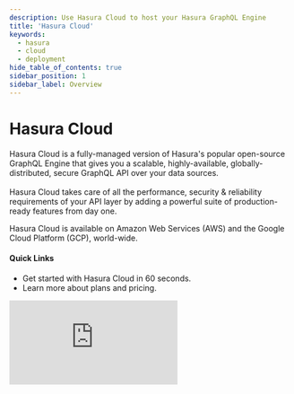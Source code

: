 ```yaml
---
description: Use Hasura Cloud to host your Hasura GraphQL Engine
title: 'Hasura Cloud'
keywords:
  - hasura
  - cloud
  - deployment
hide_table_of_contents: true
sidebar_position: 1
sidebar_label: Overview
---
```



# <Cloud /> Hasura Cloud

<div className="overview-header">
  <div className="overview-text">
    <p>
      Hasura Cloud is a fully-managed version of Hasura's popular open-source GraphQL Engine that gives you a scalable,
      highly-available, globally-distributed, secure GraphQL API over your data sources.
      <br />
      <br />
      Hasura Cloud takes care of all the performance, security & reliability requirements of your API layer by adding a powerful
      suite of production-ready features from day one.
    </p>
    <p>Hasura Cloud is available on Amazon Web Services (AWS) and the Google Cloud Platform (GCP), world-wide.</p>
    <h4>Quick Links</h4>
    <ul>
      <li>
        <VersionedLink to="/getting-started/getting-started-cloud/">
          Get started with Hasura Cloud in 60 seconds.
        </VersionedLink>
      </li>
      <li>
        <VersionedLink to="/hasura-cloud/plans/">Learn more about plans and pricing.</VersionedLink>
      </li>
    </ul>
  </div>
  <iframe
    src="https://www.youtube.com/embed/bZvaHDJf6ZM"
    frameBorder="0"
    allow="accelerometer; autoplay; encrypted-media; gyroscope; picture-in-picture"
    allowFullScreen
  />
</div>

## Using Hasura Cloud

<div className="overview-gallery">
  <VersionedLink to="/hasura-cloud/one-click-deploy/index/">
    <div className="card">
      <h3>One Click Deployments</h3>
      <p>
        With One Click Deployments, you can instantly deploy a templated, functioning GraphQL API on Hasura Cloud -
        complete with a database - in a single click.
      </p>
    </div>
  </VersionedLink>
  <VersionedLink to="/hasura-cloud/ci-cd/github-integration/">
    <div className="card">
      <h3>GitHub Integration</h3>
      <p>
        Hasura Cloud integrates with GitHub to provide a seamless workflow for deploying your GraphQL API. You can
        configure Hasura Cloud to automatically deploy your GraphQL API on every push to a GitHub branch.
      </p>
    </div>
  </VersionedLink>
  <a href="https://hasura.io/hub">
    <div className="card">
      <h3>Hasura Hub</h3>
      <p>
        Hasura Hub is a collection of pre-built templates for Hasura Cloud. You can use these templates to quickly
        deploy a GraphQL API for your use case.
      </p>
    </div>
  </a>
</div>

<div>
  <h2>Features</h2>
  <p>
    Below, you can find a list of features that are available on Hasura Cloud's different plans. For more details on the
    entitlements under each plan, check out our <VersionedLink to="/hasura-cloud/plans">pricing page</VersionedLink>.
  </p>
  <h3 id="cloud-free">Cloud Free</h3>
  <ul>
    <li>
      <VersionedLink to="/schema/overview/">Instant GraphQL APIs for CRUD operations</VersionedLink>
    </li>
    <li>
      <VersionedLink to="/databases/overview/">Connected databases per project (up to 2)</VersionedLink>
    </li>
    <li>
      <VersionedLink to="/hasura-cloud/projects/index/">Projects per account (up to 3)</VersionedLink>
    </li>
    <li>
      <VersionedLink to="/hasura-cloud/plans/">Data passthrough (up to 100 MB / month)</VersionedLink>
    </li>
    <li>
      <VersionedLink to="/hasura-cloud/plans/">
        API request count (including websockets) (up to 3 million / month)
      </VersionedLink>
    </li>
    <li>
      <VersionedLink to="/hasura-cloud/plans/">API request duration (up to 60 seconds)</VersionedLink>
    </li>
    <li>
      <VersionedLink to="/observability/websockets/">Concurrent websocket connections (up to 10)</VersionedLink>
    </li>
    <li>
      <VersionedLink to="/api-reference/restified/">RESTified endpoints</VersionedLink>
    </li>
    <li>
      <VersionedLink to="/subscriptions/overview/">GraphQL subscriptions</VersionedLink>
    </li>
    <li>
      <VersionedLink to="/remote-schemas/overview/">Remote Schemas</VersionedLink>
    </li>
    <li>
      <VersionedLink to="/data-federation/data-federation-types/">Remote joins</VersionedLink>
    </li>
    <li>
      <VersionedLink to="/actions/overview/">Actions</VersionedLink>
    </li>
    <li>
      <VersionedLink to="/event-triggers/overview/">Event Triggers and Scheduled Triggers</VersionedLink>
    </li>
    <li>
      <VersionedLink to="/hasura-cloud/graphql-api-explorer/index/">GraphiQL query and mutation designer</VersionedLink>
    </li>
    <li>
      <VersionedLink to="/hasura-cli/overview/">CLI</VersionedLink>
    </li>
    <li>
      <VersionedLink to="/api-reference/metadata-api/index/">Metadata APIs</VersionedLink>
    </li>
    <li>
      <VersionedLink to="/migrations-metadata-seeds/overview/">Schema Migrations</VersionedLink>
    </li>
    <li>
      <VersionedLink to="/data-federation/apollo-federation/">Apollo Federation v1 support</VersionedLink>
    </li>
    <li>
      <VersionedLink to="/actions/open-api/">Import Action from OpenAPI Specification (OAS)</VersionedLink>
    </li>
    <li>
      <VersionedLink to="/auth/authorization/index/">Role-based authorization</VersionedLink>
    </li>
    <li>
      <VersionedLink to="/hasura-cloud/projects/index/">Collaborator management</VersionedLink>
    </li>
    <li>
      <VersionedLink to="/hasura-cloud/regions/">Cloud providers: AWS, Google Cloud</VersionedLink>
    </li>
    <li>
      <VersionedLink to="/hasura-cloud/ci-cd/github-integration/">GitHub integration</VersionedLink>
    </li>
    <li>
      <VersionedLink to="/hasura-cloud/ci-cd/preview-apps/">Preview apps</VersionedLink>
    </li>
    <li>
      <a href="https://hasura.io/help/">Community support</a>
    </li>
    <li>
      <li>
        <a href="https://hasura.io/help/">Email/ticketed support</a>
      </li>
    </li>
  </ul>
  <h3 id="cloud-professional">Cloud Professional</h3>
  <ul>
    <li>
      <b>Everything in Cloud Free, plus:</b>
    </li>
    <li>
      <VersionedLink to="/databases/overview/">Connected databases per project (no limit)</VersionedLink>
    </li>
    <li>
      <VersionedLink to="/hasura-cloud/projects/index/">Projects per account (no limit)</VersionedLink>
    </li>
    <li>
      <VersionedLink to="/hasura-cloud/plans/">Data passthrough (Unlimited at $0.13/GB)</VersionedLink>
    </li>
    <li>
      <VersionedLink to="/hasura-cloud/plans/">
        API request count (including websockets) (up to 6 million / month)
      </VersionedLink>
    </li>
    <li>
      <VersionedLink to="/hasura-cloud/plans/">API request duration (up to 120 seconds)</VersionedLink>
    </li>
    <li>
      <VersionedLink to="/observability/websockets/">Concurrent websocket connections (up to 100)</VersionedLink>
    </li>
    <li>
      <VersionedLink to="/caching/overview/">Query caching (up to 100 MB)</VersionedLink>
    </li>
    <li>
      <VersionedLink to="/databases/database-config/read-replicas/">Read replicas (max of 3)</VersionedLink>
    </li>
    <li>
      <VersionedLink to="/databases/database-config/dynamic-db-connection/">
        Dynamic database connection routing (max of 1)
      </VersionedLink>
    </li>
    <li>
      <VersionedLink to="/security/allow-list/">GraphQL operations allow list</VersionedLink>
    </li>
    <li>
      <VersionedLink to="/deployment/tls-allow-list/">TLS allow list</VersionedLink>
    </li>
    <li>
      <VersionedLink to="/security/api-limits/#depth-limits">Role-based API depth limit</VersionedLink>
    </li>
    <li>
      <VersionedLink to="/security/api-limits/#node-limits">Role-based API node limit</VersionedLink>
    </li>
    <li>
      <VersionedLink to="/security/api-limits/#rate-limits">Role-based API rate limit</VersionedLink>
    </li>
    <li>
      <VersionedLink to="/security/api-limits/#time-limits">Role-based API timeout</VersionedLink>
    </li>
    <li>
      <VersionedLink to="/security/disable-graphql-introspection/">Disable GraphQL introspection</VersionedLink>
    </li>
    <li>
      <VersionedLink to="/security/multiple-jwt-secrets/">Multiple JWT secrets</VersionedLink>
    </li>
    <li>
      <VersionedLink to="/security/multiple-admin-secrets/">Multiple admin keys</VersionedLink>
    </li>
    <li>
      <VersionedLink to="/observability/overview/">Metrics, logs, and traces</VersionedLink>
    </li>
    <li>
      <VersionedLink to="/observability/integrations/index/">Observability integration</VersionedLink>
    </li>
    <li>
      <VersionedLink to="/api-reference/metadata-api/observability/#logs-and-metrics-configuration">
        Metrics API access
      </VersionedLink>
    </li>
    <li>
      <VersionedLink to="/hasura-cloud/projects/domains/#adding-a-custom-domain">
        Custom domain (DNS CNAME)
      </VersionedLink>
    </li>
    <li>
      <VersionedLink to="/databases/database-config/cloud-connection-pooling/">
        Elastic connection pooling
      </VersionedLink>
    </li>
    <li>
      <VersionedLink to="/policies/sla/">Uptime SLA</VersionedLink>
    </li>
    <li>
      <a href="https://cloud.hasura.io/support/create-ticket">Expert Hasura technical support</a>
    </li>
  </ul>
  <h3 id="cloud-enterprise">Cloud Enterprise</h3>
  <ul>
    <li>
      <b>Everything in Cloud Free and Cloud Professional, plus:</b>
    </li>
    <li>
      <VersionedLink to="/databases/overview/">Connected databases per project (no limit)</VersionedLink>
    </li>
    <li>
      <VersionedLink to="/hasura-cloud/projects/index/">Projects per account (no limit)</VersionedLink>
    </li>
    <li>
      <VersionedLink to="/hasura-cloud/plans/">Data passthrough (Unlimited at $0.13/GB)</VersionedLink>
    </li>
    <li>
      <VersionedLink to="/hasura-cloud/plans/">API request count (including websockets) (no limit)</VersionedLink>
    </li>
    <li>
      <VersionedLink to="/hasura-cloud/plans/">API request duration (no limit)</VersionedLink>
    </li>
    <li>
      <VersionedLink to="/observability/websockets/">Concurrent websocket connections (no limit)</VersionedLink>
    </li>
    <li>
      <VersionedLink to="/caching/overview/">Query caching (no limit)</VersionedLink>
    </li>
    <li>
      <VersionedLink to="/databases/database-config/read-replicas/">Read replicas (no limit)</VersionedLink>
    </li>
    <li>
      <VersionedLink to="/databases/database-config/dynamic-db-connection/">
        Dynamic database connection routing (no limit)
      </VersionedLink>
    </li>
    <li>
      <VersionedLink to="/event-triggers/clean-up/auto-cleanup/">Auto cleanup of Event Triggers</VersionedLink>
    </li>
    <li>
      <VersionedLink to="/hasura-cloud/sso/">SSO (SAML)</VersionedLink>
    </li>
    <li>
      <VersionedLink to="/hasura-cloud/high-availability/">Failover for high availability</VersionedLink>
    </li>
    <li>
      <VersionedLink to="/hasura-cloud/dedicated-vpc/#vpc-peering">VPC peering</VersionedLink>
    </li>
    {/* <li>
      <VersionedLink to="/schema/overview/">Data Processing Agreement (GDPR)</VersionedLink>
    </li>
    <li>
      <VersionedLink to="/schema/overview/">Business Associate Agreement (BAA)</VersionedLink>
    </li>
    <li>
      <VersionedLink to="/schema/overview/">HIPAA compliance</VersionedLink>
    </li> */}
    <li>
      <VersionedLink to="/policies/sla/">Priority response SLAs</VersionedLink>
    </li>
    {/* <li>
      <VersionedLink to="/schema/overview/">Onboarding program</VersionedLink>
    </li>
    <li>
      <VersionedLink to="/schema/overview/">Named customer success manager</VersionedLink>
    </li> */}
  </ul>
</div>
